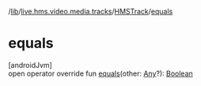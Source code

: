 /[lib](/api-reference/android/v2/home/content)/[live.hms.video.media.tracks](../index)/[HMSTrack](index)/[equals](equals)

# equals

[androidJvm]\
open operator override fun [equals](equals)(other: [Any](https://kotlinlang.org/api/latest/jvm/stdlib/kotlin/-any/index.html)?): [Boolean](https://kotlinlang.org/api/latest/jvm/stdlib/kotlin/-boolean/index.html)
